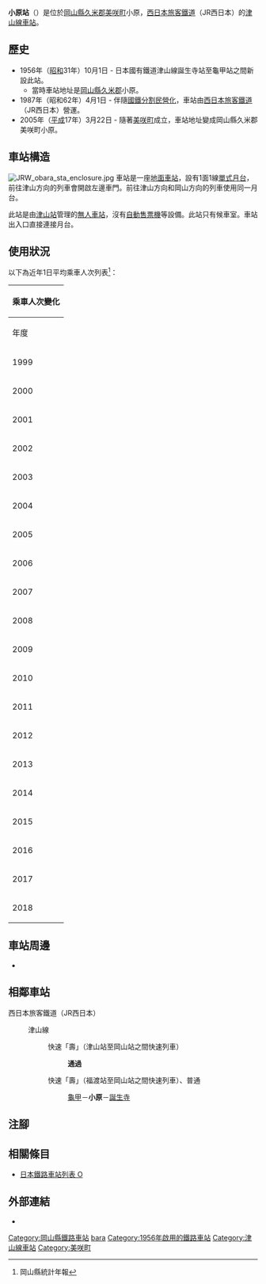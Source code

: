 {{NoteTA
|T=zh-hans:小原站;zh-hk:小原站;zh-tw:小原車站;
|1=zh-hans:小原站;zh-hk:小原站;zh-tw:小原車站;
}}
{{Infobox station
|公司色 = #0072bc
|站名 = 小原
|圖片 = JRW obara sta.jpg
|圖片說明 = 車站入口（2009年6月24日）
|日文原名 = 小原
|平假名 = おばら
|羅馬拼音 = Obara
|副站名 = 
|電報略號 = オハ
|所在地 = {{JPN}}[[岡山縣|岡山縣]][[久米郡|久米郡]][[美咲町|美咲町]]小原
|座標 = {{coord|34|58|5.81|N|133|57|43.34|E|type:railwaystation_region:JP-24|display=inline,title}}
|車站構造 = [[地面車站|地面車站]]
|月台配置 = 1面1線
|啟用年月日 = 1956年（[[昭和|昭和]]31年）10月1日
|廢站年月日 = 
|乘客人數 = 30
|上下車人次 = 
|統計年度 = 2018
|轉車 = 
|全寬備註 = [[無人車站|無人車站]]
|adjacent = {{Adjacent stations|system=西日本旅客鐵道|line=OT|left=龜甲|right=誕生寺|note-left=3.6km|note-mid=距離[[岡山站_(日本)|岡山]]45.5km|note-right=2.0km}}
}}
'''小原站'''（{{jpn|j=小原駅|hg=おばらえき|rm=Obara eki|f=y}}）是位於[[岡山縣|岡山縣]][[久米郡|久米郡]][[美咲町|美咲町]]小原，[[西日本旅客鐵道|西日本旅客鐵道]]（JR西日本）的[[津山線|津山線]][[鐵路車站|車站]]。

== 歷史 ==
* 1956年（[[昭和|昭和]]31年）10月1日 - 日本國有鐵道津山線誕生寺站至龜甲站之間新設此站。
** 當時車站地址是[[岡山縣|岡山縣]][[久米郡|久米郡]]{{Translink|ja|中央町 (岡山県)|中央町 (岡山縣)|中央町}}小原。
* 1987年（昭和62年）4月1日 - 伴隨[[國鐵分割民營化|國鐵分割民營化]]，車站由[[西日本旅客鐵道|西日本旅客鐵道]]（JR西日本）營運。
* 2005年（[[平成|平成]]17年）3月22日 - 隨著[[美咲町|美咲町]]成立，車站地址變成岡山縣久米郡美咲町小原。

== 車站構造 ==
[[File:JRW_obara_sta_enclosure.jpg|thumb]]
車站是一座[[地面車站|地面車站]]，設有1面1線[[單式月台|單式月台]]，前往津山方向的列車會開啟左邊車門。前往津山方向和岡山方向的列車使用同一月台。

此站是由[[津山站|津山站]]管理的[[無人車站|無人車站]]，沒有[[自動售票機|自動售票機]]等設備。此站只有候車室。車站出入口直接連接月台。

== 使用狀況 ==
以下為近年1日平均乘車人次列表<ref>岡山縣統計年報</ref>：
{| class="wikitable" style="margin: 1em 0.2em; text-align: center; font-size: 85%;"
|- style="background: #ddd;"
!colspan="2"|乘車人次變化
|-
!年度 !! 1日平均乘車人次
|-
|1999
|61
|-
|2000
|63
|-
|2001
|56
|-
|2002
|60
|-
|2003
|62
|-
|2004
|64
|-
|2005
|61
|-
|2006
|57
|-
|2007
|45
|-
|2008
|40
|-
|2009
|44
|-
|2010
|33
|-
|2011
|31
|-
|2012
|28
|-
|2013
|29
|-
|2014
|27
|-
|2015
|36
|-
|2016
|27
|-
|2017
|29
|-
|2018
|30
|}

== 車站周邊 ==
* {{Translink|ja|国道53号|國道53號}}

== 相鄰車站 ==
; 西日本旅客鐵道（JR西日本）
: {{JR西路線記号|O|T}} 津山線
:: {{Color|#ff6600|■}}快速「壽」（津山站至岡山站之間快速列車）
::: '''通過'''
:: {{Color|#ff6600|■}}快速「壽」（福渡站至岡山站之間快速列車）、{{Color|gray|■}}普通
::: [[龜甲站|龜甲]]－'''小原'''－[[誕生寺站|誕生寺]]
== 注腳 ==
{{Reflist}}
== 相關條目 ==
* [[日本鐵路車站列表_O|日本鐵路車站列表 O]]
== 外部連結 ==
* {{外部連結/JR西日本車站|0651412|小原}}{{ja icon}}
{{津山線}}
{{DEFAULTSORT:Obara}}
[[Category:岡山縣鐵路車站|Category:岡山縣鐵路車站]]
[[Category:日本鐵路車站_O|bara]]
[[Category:1956年啟用的鐵路車站|Category:1956年啟用的鐵路車站]]
[[Category:津山線車站|Category:津山線車站]]
[[Category:美咲町|Category:美咲町]]